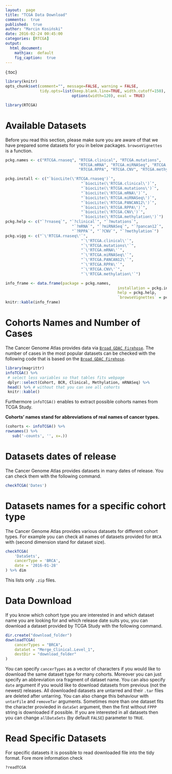 ```yaml
---
layout:  page
title: "TCGA Data Download"
comments:  true
published:  true
author: "Marcin Kosiński"
date: 2016-02-24 00:45:00
categories: [RTCGA]
output:
  html_document:
    mathjax:  default
    fig_caption:  true
---
```


{:toc}

```r
library(knitr)
opts_chunk$set(comment="", message=FALSE, warning = FALSE, 
               tidy.opts=list(keep.blank.line=TRUE, width.cutoff=150),
							 options(width=120), eval = TRUE)
```

```r
library(RTCGA)
```

# Available Datasets

Before you read this section, please make sure you are aware of that we have prepared some datasets for you in below packages. `browseVignettes` is a function.

```r
pckg.names <- c("RTCGA.rnaseq", "RTCGA.clinical", "RTCGA.mutations",
								"RTCGA.mRNA", "RTCGA.miRNASeq", "RTCGA.PANCAN12",
								"RTCGA.RPPA", "RTCGA.CNV", "RTCGA.methylation")

pckg.install <- c("`biocLite(\'RTCGA.rnaseq')`",
								 "`biocLite(\'RTCGA.clinical\')`",
								 "`biocLite(\'RTCGA.mutations\')`",
								 "`biocLite(\'RTCGA.mRNA\')`",
								 "`biocLite(\'RTCGA.miRNASeq\')`",
								 "`biocLite(\'RTCGA.PANCAN12\')`",
								 "`biocLite(\'RTCGA.RPPA\')`",
								 "`biocLite(\'RTCGA.CNV\')`",
								 "`biocLite(\'RTCGA.methylation\')`")
pckg.help <- c("`?rnaseq`", "`?clinical`", "`?mutations`",
							 "`?mRNA`", "`?miRNASeq`", "`?pancan12`",
							 "`?RPPA`", "`?CNV`", "`?methylation`")
pckg.vigg <- c("`\'RTCGA.rnaseq\'`",
								 "`\'RTCGA.clinical\'`",
								 "`\'RTCGA.mutations\'`",
								 "`\'RTCGA.mRNA\'`",
								 "`\'RTCGA.miRNASeq\'`",
								 "`\'RTCGA.PANCAN12\'`",
								 "`\'RTCGA.RPPA\'`",
								 "`\'RTCGA.CNV\'`",
								 "`\'RTCGA.methylation\'`")

info_frame <- data.frame(package = pckg.names,
												 installation = pckg.install,
												 help = pckg.help, 
												 `browseVignettes` = pckg.vigg)	
knitr::kable(info_frame)

```



# Cohorts Names and Number of Cases

The Cancer Genome Atlas provides data via [`Broad GDAC Firehose`](http://gdac.broadinstitute.org/). The number of cases in the most popular datasets can be checked with the following code that is based on the [`Broad GDAC Firehose`](http://gdac.broadinstitute.org/).

```r
library(magrittr)
infoTCGA() %>%
 # select less variables so that tables fits webpage
 dplyr::select(Cohort, BCR, Clinical, Methylation, mRNASeq) %>%
 head() %>% # without that you can see all cohorts
 knitr::kable()
```


Furthermore `infoTCGA()` enables to extract possible cohorts names from TCGA Study. 

**Cohorts' names stand for abbreviations of real names of cancer types.**

```r

(cohorts <- infoTCGA() %>% 
rownames() %>% 
   sub('-counts', '', x=.))
```

# Datasets dates of release

The Cancer Genome Atlas provides datasets in many dates of release. You can check them with the following command.

```r
checkTCGA('Dates')
```

# Datasets names for a specific cohort type

The Cancer Genome Atlas provides various datasets for different cohort types. For example you can check all names of datasets provided for `BRCA` with (second dimension stand for dataset size).

```r
checkTCGA(
	'DataSets',
	cancerType = 'BRCA',
	date = '2016-01-28'
) %>% dim
```

This lists only `.zip` files.

# Data Download

If you know which cohort type you are interested in and which dataset name you are looking for and which release date suits you, you can download a dataset provided by TCGA Study with the following command.


```r
dir.create("download_folder")
downloadTCGA(
	cancerTypes = "BRCA",
	dataSet = "Merge_Clinical.Level_1",
	destDir = "download_folder"
)
```

You can specify `cancerTypes` as a vector of characters if you would like to download the same dataset type for many cohorts. 
Moreover you can just specify an abbreviation ora fragment of dataset name. 
You can also specify `date` argument if you would like to download datasets from previous (not the newest) releases.
All downloaded datasets are untarred and their `.tar` files are deleted after untarring. You can also change this behaviour with `untarFile` and `removeTar` arguments. Sometimes more than one dataset fits the character provieded in `dataSet` argument, then the first without `FPPP` string is downloaded if possible. If you are interested in all datasets then you can change `allDataSets` (by default `FALSE`) parameter to `TRUE`.


# Read Specific Datasets

For specific datasets it is possible to read downloaded file into the tidy format. Fore more information check
```r
?readTCGA
```

